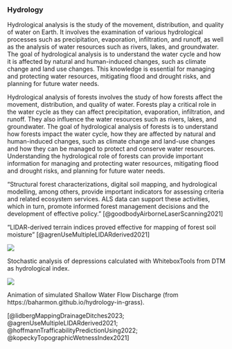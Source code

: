 
### Hydrology

Hydrological analysis is the study of the movement, distribution, and quality of water on Earth. It involves the examination of various hydrological processes such as precipitation, evaporation, infiltration, and runoff, as well as the analysis of water resources such as rivers, lakes, and groundwater. The goal of hydrological analysis is to understand the water cycle and how it is affected by natural and human-induced changes, such as climate change and land use changes. This knowledge is essential for managing and protecting water resources, mitigating flood and drought risks, and planning for future water needs.

Hydrological analysis of forests involves the study of how forests affect the movement, distribution, and quality of water. Forests play a critical role in the water cycle as they can affect precipitation, evaporation, infiltration, and runoff. They also influence the water resources such as rivers, lakes, and groundwater. The goal of hydrological analysis of forests is to understand how forests impact the water cycle, how they are affected by natural and human-induced changes, such as climate change and land-use changes and how they can be managed to protect and conserve water resources. Understanding the hydrological role of forests can provide important information for managing and protecting water resources, mitigating flood and drought risks, and planning for future water needs.

"Structural forest characterizations, digital soil mapping, and hydrological modelling, among others, provide important indicators for assessing criteria and related ecosystem services. ALS data can support these activities, which in turn, promote informed forest management decisions and the development of effective policy." [@goodbodyAirborneLaserScanning2021]


"LIDAR-derived terrain indices proved effective for mapping of forest soil moisture" [@agrenUseMultipleLIDARderived2021]


::: {#fig-hydrology1}
![](https://www.whiteboxgeo.com/manual/wbt_book/img/StochasticDepressionAnalysis_fig1.png)

Stochastic analysis of depressions calculated with WhiteboxTools from DTM as hydrological index.
:::

::: {#fig-hydrology2}
![](https://media.githubusercontent.com/media/baharmon/baharmon.github.io/master/images/governors-island/discharge.gif)

Animation of simulated Shallow Water Flow Discharge (from https://baharmon.github.io/hydrology-in-grass).
:::

[@lidbergMappingDrainageDitches2023; @agrenUseMultipleLIDARderived2021; @hoffmannTrafficabilityPredictionUsing2022; @kopeckyTopographicWetnessIndex2021]